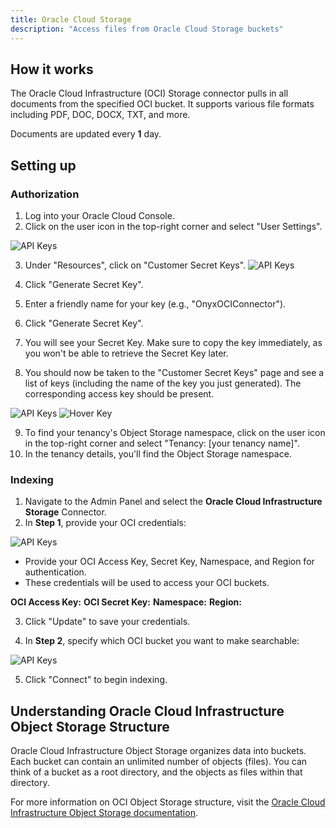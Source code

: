 ```yaml
---
title: Oracle Cloud Storage
description: "Access files from Oracle Cloud Storage buckets"
---
```


## How it works

The Oracle Cloud Infrastructure (OCI) Storage connector pulls in all documents from the specified OCI bucket. It supports various file formats including PDF, DOC, DOCX, TXT, and more.

Documents are updated every **1** day.

## Setting up

### Authorization

1. Log into your Oracle Cloud Console.
2. Click on the user icon in the top-right corner and select "User Settings".

![API Keys](/assets/images/connectors/blob/oci/topbar.png)

3. Under "Resources", click on "Customer Secret Keys".
   ![API Keys](/assets/images/connectors/blob/oci/apikeys.png)

4. Click "Generate Secret Key".
5. Enter a friendly name for your key (e.g., "OnyxOCIConnector").
6. Click "Generate Secret Key".
7. You will see your Secret Key. Make sure to copy the key immediately, as you won't be able to retrieve the Secret Key later.

8. You should now be taken to the "Customer Secret Keys" page and see a list of keys (including the name of the key you just generated). The corresponding access key should be present.

![API Keys](/assets/images/connectors/blob/oci/secretkeys.png)
![Hover Key](/assets/images/connectors/blob/oci/hoverkey.png)

9. To find your tenancy's Object Storage namespace, click on the user icon in the top-right corner and select "Tenancy: [your tenancy name]".
10. In the tenancy details, you'll find the Object Storage namespace.

### Indexing

1. Navigate to the Admin Panel and select the **Oracle Cloud Infrastructure Storage** Connector.
2. In **Step 1**, provide your OCI credentials:

![API Keys](/assets/images/connectors/blob/oci/Onyx1.png)

- Provide your OCI Access Key, Secret Key, Namespace, and Region for authentication.
- These credentials will be used to access your OCI buckets.

**OCI Access Key:**
**OCI Secret Key:**
**Namespace:**
**Region:**

3. Click "Update" to save your credentials.

4. In **Step 2**, specify which OCI bucket you want to make searchable:

![API Keys](/assets/images/connectors/blob/oci/Onyx2.png)

5. Click "Connect" to begin indexing.

## Understanding Oracle Cloud Infrastructure Object Storage Structure

Oracle Cloud Infrastructure Object Storage organizes data into buckets. Each bucket can contain an unlimited number of objects (files). You can think of a bucket as a root directory, and the objects as files within that directory.

For more information on OCI Object Storage structure, visit the [Oracle Cloud Infrastructure Object Storage documentation](https://docs.oracle.com/en-us/iaas/Content/Object/Concepts/objectstorageoverview.htm).
